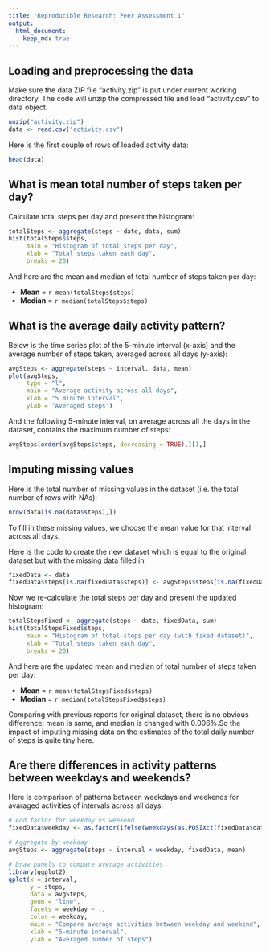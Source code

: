 ```yaml
---
title: "Reproducible Research: Peer Assessment 1"
output: 
  html_document:
    keep_md: true
---
```


## Loading and preprocessing the data

Make sure the data ZIP file "activity.zip" is put under current working directory. The code will unzip the compressed file and load "activity.csv" to data object.

```r
unzip("activity.zip")
data <- read.csv("activity.csv")
```

Here is the first couple of rows of loaded activity data:

```r
head(data)
```

## What is mean total number of steps taken per day?

Calculate total steps per day and present the histogram:

```r
totalSteps <- aggregate(steps ~ date, data, sum)
hist(totalSteps$steps,
	 main = "Histogram of total steps per day",
	 xlab = "Total steps taken each day",
	 breaks = 20)
```

And here are the mean and median of total number of steps taken per day:

- **Mean** = `r mean(totalSteps$steps)`
- **Median** = `r median(totalSteps$steps)`

## What is the average daily activity pattern?

Below is the time series plot of the 5-minute interval (x-axis) and the average number of steps taken, averaged across all days (y-axis):

```r
avgSteps <- aggregate(steps ~ interval, data, mean)
plot(avgSteps,
	 type = "l",
	 main = "Average activity across all days",
	 xlab = "5 minute interval",
	 ylab = "Averaged steps")
```

And the following 5-minute interval, on average across all the days in the dataset, contains the maximum number of steps:

```r
avgSteps[order(avgSteps$steps, decreasing = TRUE),][1,]
```

## Imputing missing values

Here is the total number of missing values in the dataset (i.e. the total number of rows with NAs):

```r
nrow(data[is.na(data$steps),])
```

To fill in these missing values, we choose the mean value for that interval across all days. 

Here is the code to create the new dataset which is equal to the original dataset but with the missing data filled in:

```r
fixedData <- data
fixedData$steps[is.na(fixedData$steps)] <- avgSteps$steps[is.na(fixedData$steps)]
```

Now we re-calculate the total steps per day and present the updated histogram:

```r
totalStepsFixed <- aggregate(steps ~ date, fixedData, sum)
hist(totalStepsFixed$steps,
	 main = "Histogram of total steps per day (with fixed dataset)",
	 xlab = "Total steps taken each day",
	 breaks = 20)
```

And here are the updated mean and median of total number of steps taken per day:

- **Mean** = `r mean(totalStepsFixed$steps)`
- **Median** = `r median(totalStepsFixed$steps)`

Comparing with previous reports for original dataset, there is no obvious difference: mean is same, and median is changed with 0.006%.So the impact of imputing missing data on the estimates of the total daily number of steps is quite tiny here.


## Are there differences in activity patterns between weekdays and weekends?

Here is comparison of patterns between weekdays and weekends for avaraged activities of intervals across all days:

```r
# Add factor for weekday vs weekend
fixedData$weekday <- as.factor(ifelse(weekdays(as.POSIXct(fixedData$date)) %in% c("Saturday","Sunday"), "Weekend", "Weekday"))

# Aggregate by weekday
avgSteps <- aggregate(steps ~ interval + weekday, fixedData, mean)

# Draw panels to compare average activities
library(ggplot2)
qplot(x = interval,
	  y = steps,
	  data = avgSteps,
	  geom = "line",
	  facets = weekday ~ .,
	  color = weekday,
	  main = "Compare average activities between weekday and weekend",
	  xlab = "5-minute interval",
	  ylab = "Averaged number of steps")
```
